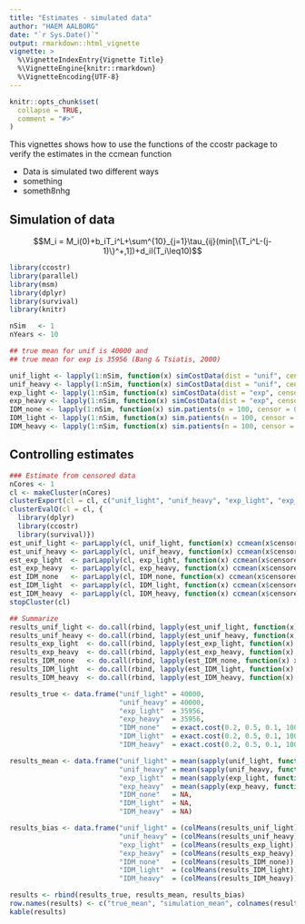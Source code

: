 ```yaml
---
title: "Estimates - simulated data"
author: "HAEM AALBORG"
date: "`r Sys.Date()`"
output: rmarkdown::html_vignette
vignette: >
  %\VignetteIndexEntry{Vignette Title}
  %\VignetteEngine{knitr::rmarkdown}
  %\VignetteEncoding{UTF-8}
---
```


```r
knitr::opts_chunk$set(
  collapse = TRUE,
  comment = "#>"
)
```

This vignettes shows how to use the functions of the ccostr package to verify the estimates in the ccmean function 

- Data is simulated two different ways
- something
- someth8nhg


## Simulation of data

$$M_i = M_i(0)+b_iT_i^L+\sum^{10}_{j=1}\tau_{ij}(min[\{T_i^L-(j-1)\}^+,1])+d_iI(T_i\leq10)$$

```r
library(ccostr)
library(parallel)
library(msm)
library(dplyr)
library(survival)
library(knitr)

nSim   <- 1
nYears <- 10

## true mean for unif is 40000 and 
## true mean for exp is 35956 (Bang & Tsiatis, 2000)

unif_light <- lapply(1:nSim, function(x) simCostData(dist = "unif", censor = "light", L=nYears))
unif_heavy <- lapply(1:nSim, function(x) simCostData(dist = "unif", censor = "heavy", L=nYears))
exp_light <- lapply(1:nSim, function(x) simCostData(dist = "exp", censor = "light", L=nYears))
exp_heavy <- lapply(1:nSim, function(x) simCostData(dist = "exp", censor = "heavy", L=nYears))
IDM_none <- lapply(1:nSim, function(x) sim.patients(n = 100, censor = 0, cost = 100))
IDM_light <- lapply(1:nSim, function(x) sim.patients(n = 100, censor = 0.05, cost = 100))
IDM_heavy <- lapply(1:nSim, function(x) sim.patients(n = 100, censor = 0.1, cost = 100))
```

## Controlling estimates

```r

### Estimate from censored data
nCores <- 1
cl <- makeCluster(nCores)
clusterExport(cl = cl, c("unif_light", "unif_heavy", "exp_light", "exp_heavy", "IDM_none", "IDM_light", "IDM_heavy"))
clusterEvalQ(cl = cl, {
  library(dplyr)
  library(ccostr)
  library(survival)})
est_unif_light <- parLapply(cl, unif_light, function(x) ccmean(x$censoredCostHistory))
est_unif_heavy <- parLapply(cl, unif_heavy, function(x) ccmean(x$censoredCostHistory))
est_exp_light  <- parLapply(cl, exp_light, function(x) ccmean(x$censoredCostHistory))
est_exp_heavy  <- parLapply(cl, exp_heavy, function(x) ccmean(x$censoredCostHistory))
est_IDM_none   <- parLapply(cl, IDM_none, function(x) ccmean(x$censoredCostHistory))
est_IDM_light  <- parLapply(cl, IDM_light, function(x) ccmean(x$censoredCostHistory))
est_IDM_heavy  <- parLapply(cl, IDM_heavy, function(x) ccmean(x$censoredCostHistory))
stopCluster(cl)

## Summarize
results_unif_light <- do.call(rbind, lapply(est_unif_light, function(x) x[[2]]))
results_unif_heavy <- do.call(rbind, lapply(est_unif_heavy, function(x) x[[2]]))
results_exp_light  <- do.call(rbind, lapply(est_exp_light, function(x) x[[2]]))
results_exp_heavy  <- do.call(rbind, lapply(est_exp_heavy, function(x) x[[2]]))
results_IDM_none   <- do.call(rbind, lapply(est_IDM_none, function(x) x[[2]]))
results_IDM_light  <- do.call(rbind, lapply(est_IDM_light, function(x) x[[2]]))
results_IDM_heavy  <- do.call(rbind, lapply(est_IDM_heavy, function(x) x[[2]]))

results_true <- data.frame("unif_light" = 40000,
                           "unif_heavy" = 40000,
                           "exp_light"  = 35956,
                           "exp_heavy"  = 35956,
                           "IDM_none"   = exact.cost(0.2, 0.5, 0.1, 100)$value,
                           "IDM_light"  = exact.cost(0.2, 0.5, 0.1, 100)$value,
                           "IDM_heavy"  = exact.cost(0.2, 0.5, 0.1, 100)$value)

results_mean <- data.frame("unif_light" = mean(sapply(unif_light, function(x) mean(x$totalCost))),
                           "unif_heavy" = mean(sapply(unif_heavy, function(x) mean(x$totalCost))),
                           "exp_light"  = mean(sapply(exp_light, function(x) mean(x$totalCost))),
                           "exp_heavy"  = mean(sapply(exp_heavy, function(x) mean(x$totalCost))),
                           "IDM_none"   = NA,
                           "IDM_light"  = NA,
                           "IDM_heavy"  = NA)

results_bias <- data.frame("unif_light" = (colMeans(results_unif_light)),
                           "unif_heavy" = (colMeans(results_unif_heavy)),
                           "exp_light"  = (colMeans(results_exp_light)),
                           "exp_heavy"  = (colMeans(results_exp_heavy)),
                           "IDM_none"   = (colMeans(results_IDM_none)),
                           "IDM_light"  = (colMeans(results_IDM_light)),
                           "IDM_heavy"  = (colMeans(results_IDM_heavy)))

results <- rbind(results_true, results_mean, results_bias)
row.names(results) <- c("true_mean", "simulation_mean", colnames(results_unif_light))
kable(results)
```


